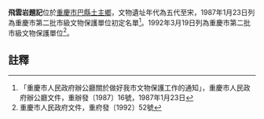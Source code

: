 {{msg:重慶市文物保護單位
|名稱 = 飛雲岩題記
|編號 = 66
|圖片 = 
|級別 = 3
|分類 = 
|時代 = 五代至宋
|地点 = [[巴縣|巴縣]][[土主鄉|土主鄉]]
|坐標 = 
|登錄 = 1987年1月23日
}}
{{msg:重慶市文物保護單位
|名稱 = 飛雲岩題記
|編號 = 81
|圖片 = 飛雲岩題記.JPG
|級別 = 4
|分類 = 
|時代 = 五代至清
|地点 = [[巴縣|巴縣]][[土主鄉|土主鄉]]
|坐標 = 
|登錄 = 1992年3月19日
}}
'''飛雲岩題記'''位於[[重慶市|重慶市]][[巴縣|巴縣]][[土主鄉|土主鄉]]，文物遺址年代為五代至宋，1987年1月23日列為重慶市第二批市級文物保護單位初定名單<ref>「重慶市人民政府辦公廳關於做好我市文物保護工作的通知」，重慶市人民政府辦公廳文件，重辦發〔1987〕16號，1987年1月23日</ref>。1992年3月19日列為重慶市第二批市級文物保護單位<ref>重慶市人民政府文件，重府發〔1992〕52號</ref>。
== 註釋 ==
{{reflist}}
{{文物保護單位小作品}}